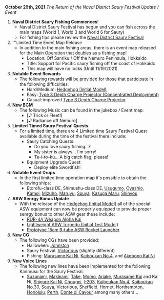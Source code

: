 '''October 29th, 2021''' ''The Return of the Naval District Saury Festival Update / Event''

#'''Naval District Saury Fishing Commences!'''
#* Naval District Saury Festival has begun and you can fish across the main maps (World 1, World 3 and World 6 for Saury)
#* For fishing tips please review the [[Naval District Saury Festival]]
#'''Limited Time Event Map Release
#* In addition to the main fishing areas, there is an event map released for the Main Operation that doubles as a fishing map!
#** Location: Off Sanriku / Off the Nemuro Peninsula, Hokkaido
#** Title: Support for Pacific saury fishing off the coast of Hokkaido
#** This map will have no locks (Until 11/19/2021)
# '''Notable Event Rewards'''
#* The following rewards will be provided for those that participate in the following difficulties:
#** Hard/Medium: [[Hedgehog (Initial Model)]]
#** Easy: [[Type 3 Depth Charge Projector (Concentrated Deployment)]]
#** Casual: improved [[Type 3 Depth Charge Projector]]
#'''New BGM'''
#* The following Music can be found in the jukebox / Event map:
#** [♪ Trick or Fleet!]
#** [♪ Radiance off Nemuro]
# '''Limited Timed Saury Festival Quests'''
#* For a limited time, there are 4 Limited time Saury Festival Quest available during the time of the festival there include:
#** Saury Catching Quests:
#*** Do you love saury fishing...?
#*** My sister is always... I'm sorry!
#*** Te-i-to-ku... A big catch flag, please! 
#** Equipment Upgrade Quest:
#*** Deploy elite Swordfish!
#'''Notable Event Drops'''
#* In the first limited time operation map it's possible to obtain the following ships:
#** Etorofu-class DE, Shimushu-class DE, [[Usugumo]], [[Oyashio]], [[Kamoi]], [[Mizuho]], [[Maruyu]], [[Souya]], [[Kasuga Maru]], [[Shinyou]]
# '''ASW Senrgy Bonus Update'''
#* With the release of the [[Hedgehog (Initial Model)]] all of the special ASW equipment can now be properly equipped to provide proper senrgy bonus to other ASW gear these include:
#** [[RUR-4A Weapon Alpha Kai]]
#** [[Lightweight ASW Torpedo (Initial Test Model)]]
#** [[Prototype 15cm 9-tube ASW Rocket Launcher]]
# '''New CG'''
#* The following CGs have been provided:
#** Halloween: [[Johnston]]
#** Saury Festival: [[Victorious]] (slightly different)
#** Fishing: [[Murasame Kai Ni]], [[Kaiboukan No.4]], and [[Akebono Kai Ni]]
# '''New Voice Lines'''
#* The following new lines have been implemented for the following Kanmusu for the Saury Festival:
#**  [[Suzunami]], [[Makinami]], [[Take]], [[Momo]], [[Ariake]], [[Murasame Kai]] and Kai Ni, [[Shigure Kai Ni]], [[Chougei]], [[I-203]], [[Kaiboukan No.4]], [[Kaiboukan No.30]], [[Souya]], [[Victorious]], [[Sheffield]], [[Hornet]], [[Northampton]], [[Honolulu]], [[Perth]], [[Conte di Cavour]] among many others...